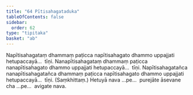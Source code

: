 ```yaml
---
title: "64 Pītisahagataduka"
tableOfContents: false
sidebar:
  order: 62
type: "tipitaka"
basket: "ab"
---
```



<DynamicBreadcrumb />

<Division number="83">

<Paragraph number="270">
Napītisahagataṃ dhammaṃ paṭicca napītisahagato dhammo uppajjati hetupaccayā…  tīṇi.
</Paragraph>

<Paragraph number="271">
Nanapītisahagataṃ dhammaṃ paṭicca nanapītisahagato dhammo uppajjati hetupaccayā…  tīṇi.
</Paragraph>

<Paragraph number="272">
Napītisahagatañca nanapītisahagatañca dhammaṃ paṭicca napītisahagato dhammo uppajjati hetupaccayā…  tīṇi. (Saṃkhittaṃ.)
</Paragraph>

<Paragraph number="273">
Hetuyā nava …pe…  purejāte āsevane cha …pe…  avigate nava.
</Paragraph>
</Division>